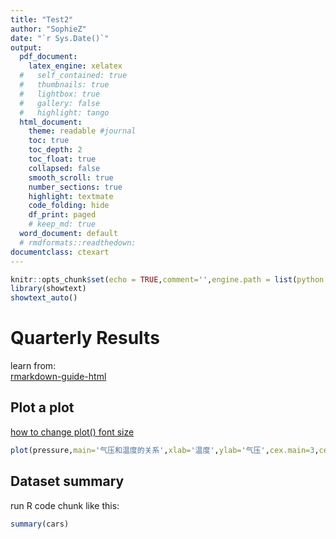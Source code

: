 ---
title: "Test2"
author: "SophieZ"
date: "`r Sys.Date()`"
output:
  pdf_document:
    latex_engine: xelatex
  #   self_contained: true
  #   thumbnails: true
  #   lightbox: true
  #   gallery: false
  #   highlight: tango
  html_document:
    theme: readable #journal
    toc: true
    toc_depth: 2
    toc_float: true
    collapsed: false
    smooth_scroll: true
    number_sections: true
    highlight: textmate
    code_folding: hide
    df_print: paged
    # keep_md: true
  word_document: default
  # rmdformats::readthedown:
documentclass: ctexart
---
```{r setup, include=FALSE}
knitr::opts_chunk$set(echo = TRUE,comment='',engine.path = list(python = 'C:\\Users\\sustech\\.conda\\envs\\gdalcartopy\\python.exe'))
library(showtext)
showtext_auto()
```

# Quarterly Results {.tabset}

learn from:  
[rmarkdown-guide-html](https://bookdown.org/qiushi/rmarkdown-guide/html-document.html)

## Plot a plot
[how to change plot() font size](https://statorials.org/cn/r-%e8%b7%9f%e8%b8%aa%e5%ad%97%e4%bd%93%e5%a4%a7%e5%b0%8f/)

```{r pressure}
plot(pressure,main='气压和温度的关系',xlab='温度',ylab='气压',cex.main=3,cex.axis=2,cex.lab=2)
```

## Dataset summary

run R code chunk like this:

```{r cars}
summary(cars)
```

